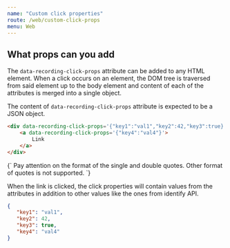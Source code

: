 ```yaml
---
name: "Custom click properties"
route: /web/custom-click-props
menu: Web
---
```



## What props can you add

The `data-recording-click-props` attribute can be added to any HTML element. When a click occurs on an element, the DOM tree is traversed from said element up to the body element and content of each of the attributes is merged into a single object.

The content of `data-recording-click-props` attribute is expected to be a JSON object.

```html
<div data-recording-click-props='{"key1":"val1","key2":42,"key3":true}'>
    <a data-recording-click-props='{"key4":"val4"}'>
        Link
    </a>
</div>
```

<TextBlock kind="important">
{`
Pay attention on the format of the single and double quotes. Other format of quotes is not supported.
`}
</TextBlock>

When the link is clicked, the click properties will contain values from the attributes in addition to other values like the ones from identify API.

```json
{
   "key1": "val1",
   "key2": 42,
   "key3": true,
   "key4": "val4"
}
```
